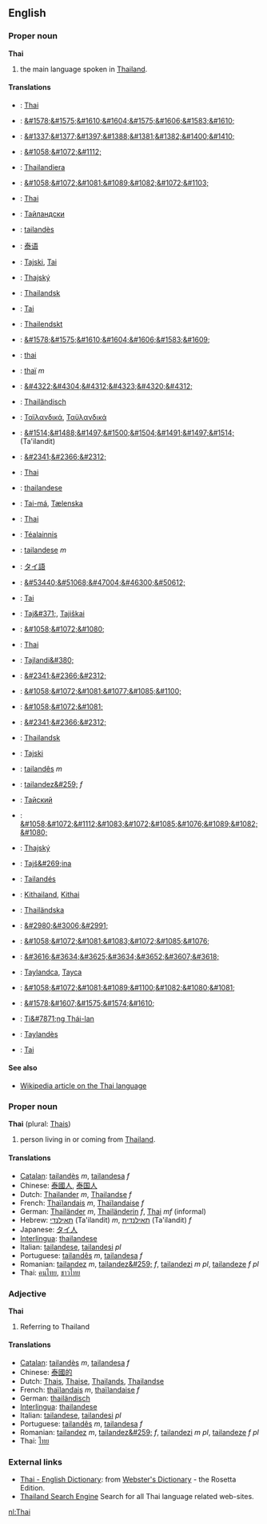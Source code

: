 ==English==
===Proper noun===
'''Thai'''

#the main language spoken in [[Thailand]].

====Translations====
*{{af}}: [[Thai]]
*{{ar}}: [[&#1578;&#1575;&#1610;&#1604;&#1575;&#1606;&#1583;&#1610;]]
*{{hy}}: [[&#1337;&#1377;&#1397;&#1388;&#1381;&#1382;&#1400;&#1410;]]
*{{az}}: [[&#1058;&#1072;&#1112;]]
*{{eu}}: [[Thailandiera]]
*{{be}}: [[&#1058;&#1072;&#1081;&#1089;&#1082;&#1072;&#1103;]]
*{{br}}: [[Thai]]
*{{bg}}: [[Тайландски]]
*{{ca}}: [[tailandès]] {{m}}
*{{zh}}: [[泰语]]
*{{hr}}: [[Tajski]], [[Tai]]
*{{cs}}: [[Thajský]]
*{{da}}: [[Thailandsk]]
*{{et}}: [[Tai]]
*{{fo}}: [[Thailendskt]]
*{{fa}}: [[&#1578;&#1575;&#1610;&#1604;&#1606;&#1583;&#1609;]]
*{{fi}}: [[thai]]
*{{fr}}: [[thaï]] ''m''
*{{ka}}: [[&#4322;&#4304;&#4312;&#4323;&#4320;&#4312;]]
*{{de}}: [[Thailändisch]] {{n}}
*{{el}}: [[Ταϊλανδικά]], [[Ταϋλανδικά]]
*{{he}}: [[&#1514;&#1488;&#1497;&#1500;&#1504;&#1491;&#1497;&#1514;]] (Ta'ilandit) {{f}}
*{{hi}}: [[&#2341;&#2366;&#2312;]]
*{{hu}}: [[Thai]]
*{{ia}}: [[thailandese]]
*{{is}}: [[Tai-má]], [[Tælenska]]
*{{id}}: [[Thai]]
*{{ga}}: [[Téalainnis]]
*{{it}}: [[tailandese]] ''m''
*{{ja}}: [[タイ語]]
*{{ko}}: [[&#53440;&#51068;&#47004;&#46300;&#50612;]]
*{{lv}}: [[Tai]]
*{{lt}}: [[Taj&#371;]], [[Tajiškai]]
*{{mk}}: [[&#1058;&#1072;&#1080;]]
*{{ml}}: [[Thai]]
*{{mt}}: [[Tajlandi&#380;]]
*{{mr}}: [[&#2341;&#2366;&#2312;]]
*{{mdf}}: [[&#1058;&#1072;&#1081;&#1077;&#1085;&#1100;]]
*{{mn}}: [[&#1058;&#1072;&#1081;]]
*{{ne}}: [[&#2341;&#2366;&#2312;]]
*{{no}}: [[Thailandsk]]
*{{pl}}: [[Tajski]]
*{{pt}}: [[tailandês]] ''m''
*{{ro}}: [[tailandez&#259;]] ''f''
*{{ru}}: [[Тайский]]
*{{sr}}: [[&#1058;&#1072;&#1112;&#1083;&#1072;&#1085;&#1076;&#1089;&#1082;&#1080;]]
*{{sk}}: [[Thajský]]
*{{sl}}: [[Tajš&#269;ina]]
*{{es}}: [[Tailandés]]
*{{sw}}: [[Kithailand]], [[Kithai]]
*{{sv}}: [[Thailändska]]
*{{tm}}: [[&#2980;&#3006;&#2991;]]
*{{tt}}: [[&#1058;&#1072;&#1081;&#1083;&#1072;&#1085;&#1076;]]
*{{th}}: [[&#3616;&#3634;&#3625;&#3634;&#3652;&#3607;&#3618;]]
*{{tr}}: [[Taylandca]], [[Tayca]]
*{{uk}}: [[&#1058;&#1072;&#1081;&#1089;&#1100;&#1082;&#1080;&#1081;]]
*{{ur}}: [[&#1578;&#1607;&#1575;&#1574;&#1610;]]
*{{vi}}: [[Ti&#7871;ng Thái-lan]]
*{{wa}}: [[Taylandès]]
*{{cy}}: [[Tai]]

====See also====
*[[w:Thai language|Wikipedia article on the Thai language]]

===Proper noun===
'''Thai''' (plural: [[Thais]])

#person living in or coming from [[Thailand]].

====Translations====
*[[Catalan]]: [[tailandès]] ''m'', [[tailandesa]] ''f''
*Chinese: [[泰國人]], [[泰国人]]
*Dutch: [[Thailander]] ''m'', [[Thailandse]] ''f''
*French: [[Thaïlandais]] ''m'', [[Thaïlandaise]] ''f''
*German: [[Thailänder]] ''m'', [[Thailänderin]] ''f'', [[Thai]] ''mf'' (informal)
*Hebrew: [[תאילנדי]] (Ta'ilandit) ''m'', [[תאילנדית]] (Ta'ilandit) ''f''
*Japanese: [[タイ人]]
*[[Interlingua]]: [[thailandese]]
*Italian: [[tailandese]], [[tailandesi]] ''pl''
*Portuguese: [[tailandês]] ''m'', [[tailandesa]] ''f''
*Romanian: [[tailandez]] ''m'', [[tailandez&#259;]] ''f'', [[tailandezi]] ''m pl'', [[tailandeze]] ''f pl''
*Thai: [[คนไทย]], [[ชาวไทย]]

===Adjective===
'''Thai'''

# Referring to Thailand

====Translations====
*[[Catalan]]: [[tailandès]] ''m'', [[tailandesa]] ''f''
*Chinese: [[泰國的]]
*Dutch: [[Thais]], [[Thaise]], [[Thailands]], [[Thailandse]]
*French: [[thaïlandais]] ''m'', [[thaïlandaise]] ''f''
*German: [[thailändisch]]
*[[Interlingua]]: [[thailandese]]
*Italian: [[tailandese]], [[tailandesi]] ''pl''
*Portuguese: [[tailandês]] ''m'', [[tailandesa]] ''f''
*Romanian: [[tailandez]] ''m'', [[tailandez&#259;]] ''f'', [[tailandezi]] ''m pl'', [[tailandeze]] ''f pl''
*Thai: [[ไทย]]

=== External links ===
*[http://www.websters-online-dictionary.org/definition/Thai-english/ Thai - English Dictionary]: from [http://www.websters-online-dictionary.org/ Webster's Dictionary] - the Rosetta Edition.
*[http://www.thaipro.com Thailand Search Engine] Search for all Thai language related web-sites.

[[nl:Thai]]